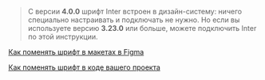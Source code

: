 > C версии **4.0.0** шрифт Inter встроен в дизайн-систему: ничего специально настраивать и подключать не нужно. Но если вы используете версию **3.23.0** или больше, можете подключить Inter по этой инструкции.

[Как поменять шрифт в макетах в Figma](##LIBS.LIB.STAND.TAB/lib:portal/stand:workflow-fontinter/tab:design)

[Как поменять шрифт в коде вашего проекта](##LIBS.LIB.STAND.TAB/lib:portal/stand:workflow-fontinter/tab:dev)
